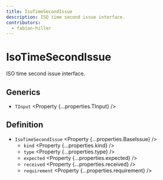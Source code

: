 ```yaml
---
title: IsoTimeSecondIssue
description: ISO time second issue interface.
contributors:
  - fabian-hiller
---
```



# IsoTimeSecondIssue

ISO time second issue interface.

## Generics

- `TInput` <Property {...properties.TInput} />

## Definition

- `IsoTimeSecondIssue` <Property {...properties.BaseIssue} />
  - `kind` <Property {...properties.kind} />
  - `type` <Property {...properties.type} />
  - `expected` <Property {...properties.expected} />
  - `received` <Property {...properties.received} />
  - `requirement` <Property {...properties.requirement} />
